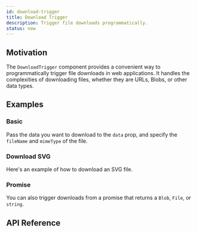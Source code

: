 ```yaml
---
id: download-trigger
title: Download Trigger
description: Trigger file downloads programmatically.
status: new
---
```


## Motivation

The `DownloadTrigger` component provides a convenient way to programmatically trigger file downloads in web
applications. It handles the complexities of downloading files, whether they are URLs, Blobs, or other data types.

## Examples

### Basic

Pass the data you want to download to the `data` prop, and specify the `fileName` and `mimeType` of the file.

<Example id="basic" />

### Download SVG

Here's an example of how to download an SVG file.

<Example id="svg" />

### Promise

You can also trigger downloads from a promise that returns a `Blob`, `File`, or `string`.

<Example id="with-promise" />

## API Reference

<ComponentTypes id="download-trigger" />
